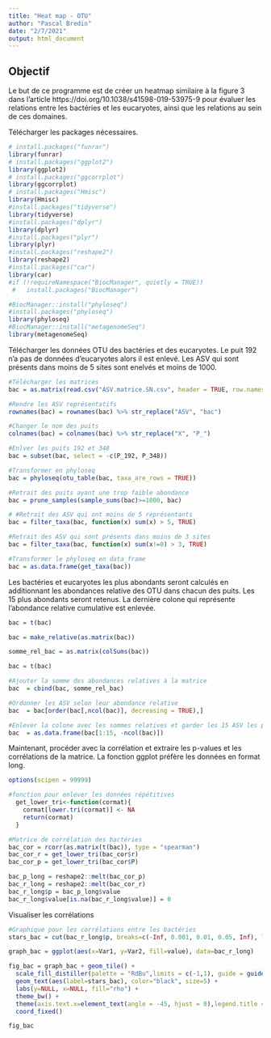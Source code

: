 ---
title: "Heat map - OTU"
author: "Pascal Bredin"
date: "2/7/2021"
output: html_document
---

## Objectif

Le but de ce programme est de créer un heatmap similaire à la figure 3 dans l'article https://doi.org/10.1038/s41598-019-53975-9 pour évaluer les relations entre les bactéries et les eucaryotes, ainsi que les relations au sein de ces domaines. 

Télécharger les packages nécessaires.

```{r}
# install.packages("funrar")
library(funrar)
# install.packages("ggplot2")
library(ggplot2)
# install.packages("ggcorrplot")
library(ggcorrplot)
# install.packages("Hmisc")
library(Hmisc)
#install.packages("tidyverse")
library(tidyverse)
#install.packages("dplyr")
library(dplyr)
#install.packages("plyr")
library(plyr)
#install.packages("reshape2")
library(reshape2)
#install.packages("car")
library(car)
#if (!requireNamespace("BiocManager", quietly = TRUE))
 #   install.packages("BiocManager")

#BiocManager::install("phyloseq")
#install.packages("phyloseq")
library(phyloseq)
#BiocManager::install("metagenomeSeq")
library(metagenomeSeq)

```

Télécharger les données OTU des bactéries et des eucaryotes. Le puit 192 n'a pas de données d'eucaryotes alors il est enlevé. Les ASV qui sont présents dans moins de 5 sites sont enelvés et moins de 1000. 

```{r}
#Télécharger les matrices
bac = as.matrix(read.csv("ASV.matrice.SN.csv", header = TRUE, row.names = 1))

#Rendre les ASV représentatifs
rownames(bac) = rownames(bac) %>% str_replace("ASV", "bac")

#Changer le nom des puits
colnames(bac) = colnames(bac) %>% str_replace("X", "P_")

#Enlver les puits 192 et 348
bac = subset(bac, select = -c(P_192, P_348))

#Transformer en phyloseq
bac = phyloseq(otu_table(bac, taxa_are_rows = TRUE))

#Retrait des puits ayant une trop faible abondance
bac = prune_samples(sample_sums(bac)>=1000, bac)

# #Retrait des ASV qui ont moins de 5 représentants
bac = filter_taxa(bac, function(x) sum(x) > 5, TRUE)

#Retrait des ASV qui sont présents dans moins de 3 sites
bac = filter_taxa(bac, function(x) sum(x!=0) > 3, TRUE)

#Transformer le phyloseq en data_frame
bac = as.data.frame(get_taxa(bac))
```




Les bactéries et eucaryotes les plus abondants seront calculés en additionnant les abondances relative des OTU dans chacun des puits. Les 15 plus abondants seront retenus. La dernière colone qui représente l'abondance relative cumulative est enlevée. 

```{r}
bac = t(bac)

bac = make_relative(as.matrix(bac))

somme_rel_bac = as.matrix(colSums(bac))

bac = t(bac)

#Ajouter la somme des abondances relatives à la matrice
bac  = cbind(bac, somme_rel_bac)

#Ordonner les ASV selon leur abondance relative
bac  = bac[order(bac[,ncol(bac)], decreasing = TRUE),]

#Enlever la colone avec les sommes relatives et garder les 15 ASV les plus abondants
bac  = as.data.frame(bac[1:15, -ncol(bac)])
```


Maintenant, procéder avec la corrélation et extraire les p-values et les corrélations de la matrice. La fonction ggplot préfère les données en format long.

```{r}
options(scipen = 99999)

#fonction pour enlever les données répétitives
  get_lower_tri<-function(cormat){
    cormat[lower.tri(cormat)] <- NA
    return(cormat)
  }

#Matrice de corrélation des bactéries
bac_cor = rcorr(as.matrix(t(bac)), type = "spearman")
bac_cor_r = get_lower_tri(bac_cor$r)
bac_cor_p = get_lower_tri(bac_cor$P)

bac_p_long = reshape2::melt(bac_cor_p)
bac_r_long = reshape2::melt(bac_cor_r)
bac_r_long$p = bac_p_long$value
bac_r_long$value[is.na(bac_r_long$value)] = 0
```

Visualiser les corrélations

```{r}
#Graphique pour les corrélations entre les bactéries
stars_bac = cut(bac_r_long$p, breaks=c(-Inf, 0.001, 0.01, 0.05, Inf), label=c("*", "*", "*", ""))

graph_bac = ggplot(aes(x=Var1, y=Var2, fill=value), data=bac_r_long)

fig_bac = graph_bac + geom_tile() +
  scale_fill_distiller(palette = "RdBu",limits = c(-1,1), guide = guide_colourbar(nbin=100, draw.ulim = FALSE, draw.llim = FALSE, barheight = 10)) + 
  geom_text(aes(label=stars_bac), color="black", size=5) + 
  labs(y=NULL, x=NULL, fill="rho") + 
  theme_bw() + 
  theme(axis.text.x=element_text(angle = -45, hjust = 0),legend.title = element_blank())+
  coord_fixed() 

fig_bac





```









